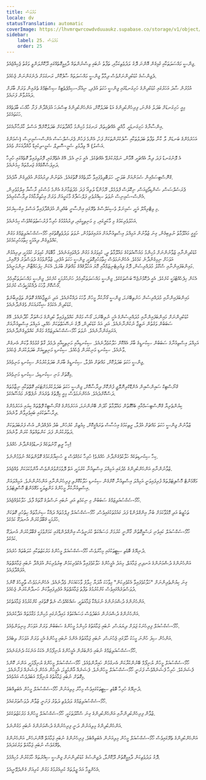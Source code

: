 ```yaml
---
title: ޅަދުވަސް
locale: dv
statusTranslation: automatic
coverImage: https://lhvmrqwrcowdvduuaukz.supabase.co/storage/v1/object/public/strapi-uploads/small_cover-educacion-fundamental.webp-2d51a7828a2b1309555be27f7e2a61a0.webp
sidebar:
    label: 25. ޅަދުވަސް
    order: 25
---
```

ޖިންސީ މައްސަލަތަކާއި ގުޅިގެން އޮންނަ ދޮގު ލަދުވެތިކަމާއި، ތަފާތު ނުބައި ވިސްނުންތައް ދާއިމީގޮތެއްގައި ދޫކޮށްލަންވީ ވަގުތު ޖެހިއްޖެއެވެ.

ދެޖިންސުގެ ކުޑަކުދިންނަށްވެސް ދިމާވާ ޖިންސީ މައްސަލަތައް ސާފުކޮށް، ރަނގަޅަށް ދެނެގަންނަން ޖެހެއެވެ.

އުމުރުން ސާދަ އަހަރުގައި ކުޑަކުދިންގެ ހަށިގަނޑުގައި ޖިންސީ ހަކަތަ އުފެދި، ނިއުރޯ-ސިމްޕެތެޓިކް ސިސްޓަމްގެ ތެރެއިން ވަރަށް ބާރަށް ދައުރުވާން ފަށައެވެ.

މިއީ ހަށިގަނޑަށް ބަދަލު ގެންނަ، ފިރިހެންކުދިންގެ އަޑު ބަދަލުކޮށް، އަންހެންކުދިންގެ ބިސްރަހަ އުފައްދާން ފަށާ ހާއްސަ ބާވަތެއްގެ ހަކަތައެކެވެ.

އިންސާނާގެ ހަށިގަނޑަކީ، މާއްދީ އެއްޗެހިތައް، ރަނގަޅު މުހިންމު މާއްދާތަކަށް ބަދަލުކޮށްދޭ އަސްލު ކާރުހާނާއެކެވެ.

އަހަރެމެންގެ ބަނޑަށް ލާ ކާނާ ތަފާތު ބަދަލުތަކާއި ސާފުކުރުންތަކަށް ފަހު، އެންމެ ފަހުން ޕެރަސެލްސަސް އެންސް-ސެމިނިސް (ސެމަންގެ އަސްލު) އޭ ވިދާޅުވި ސެމީ-ސޮލިޑް، ސެމީ-ލިކުއިޑް މާއްދާއަކަށް ވެއެވެ.

އެ ލޮނުގަނޑު ފަދަ ދިޔާ އެއްޗަކީ، އޮމާން، ނަވްޔުކުރެވޭ އެއްޗެކެވެ. އެއީ މަނި އެވެ. އޭގެ އެތެރޭގައި، ފޮރުވިފައިވާ ގޮތެއްގައި ހުރިހާ ދަރިފަސްކޮޅެއްގެ ޖަރމްތައް ހިމެނެއެވެ.

ގްނޮސްޓިސަމްއިން ސެމަންއަށް ބަލަނީ، ހަލަބޮލިވެފައިވާ ހާލަތެއްގެ ގޮތުގައެވެ. އެތަނުން ދިރުއުޅުން އުފެދިގެން އާދެއެވެ.

ޕެރަސެލްސަސް، ސެންޑިވޯޖިއަސް، ނިކޮލަސް ފްލެމެލް، ރޭމުންޑޯ ލުލިއޯ ފަދަ މެދުޒަމާނުގެ އެންމެ މުސްކުޅި ރާސާޔާ ޢިލްމުވެރިން، އެންސް-ސެމިނިސް ނުވަތަ ސިއްރުވެރި ފަލްސަފާގެ މާކަރީއަށް ވަރަށް އިހުތިރާމާއެކު ދިރާސާކުރިއެވެ.

މި ވިޓްރިއޯލް އަކީ، ސެމިނަލް ވެސިކަލްސްގެ ތެރޭގައި އިންސާނީ ބުއްދިން އުފައްދާފައިވާ އަސްލު އިކްސިރެކެވެ.

އަހުލުވެރިކަމުގެ މި މާކަރީގައި، މި މަނިތިކީގައި، ދިރުއުޅުމުގެ ހުރިހާ ފުރުސަތުތަކެއްވެސް ހިމެނެއެވެ.

ހަގީގީ މައުލޫމާތު ނުލިބިގެން، ގިނަ ޒުވާނުން އަމިއްލަ އިސްތިއުނާއަށް އަރައިގަތުމުން، ނުވަތަ ލަދުވެތިގޮތުގައި ހޯމޯ-ސެކްސުއަލިޒަމްގެ މަގުން ކައްލެވިގެން ދިއުމަކީ ހިތާމަހުރިކަމެކެވެ.

ކުޑަކުދިންނާއި ޒުވާނުންނަށް މުހިންމު މައުޟޫއުތަކުގެ މައުލޫމާތު ދީ، ކުޅިވަރުގެ މަގުން ދުއްވައިގަނެއެވެ. މާބޮޑަށް ކުޅިވަރު ކުޅުމަކީ، ދިރިއުޅުން އަވަހަށް ނިމިގެންދާނެ ކަމެކެވެ. އެހެންނަމަވެސް ހިތާމަހުރިގޮތަކީ، ޖިންސީ ހަކަތަ އުފެދި، ޒުވާންވުމުގެ ދުވަސްވަރު ފެށޭއިރު، މައިންބަފައިންނާއި ސްކޫލު މުދައްރިސުން، ދޮގު ޕިއުރިޓެނިޒަމްއާއި މޮޔަ އަހުލާޤެއްގެ މައްޗަށް ބުރަވެ، އެކަން ހިފަހައްޓާން ނިންމަނީއެވެ.

އެކަން ހިފެހެއްޓުމަކީ ކުށެކެވެ. އެއީ ދެކޮޅުނުޖެހޭ ބަސްތަކެކެވެ. ޖިންސީ މައްސަލަތަކާއިމެދު ހަނުހުރުމަކީ ކުށެކެވެ. ޖިންސީ މައްސަލަތަކާއިމެދު ގޯސްކޮށް ވާހަކަ ދެއްކުމަކީވެސް ކުށެކެވެ.

މައިންބަފައިންނާއި މުދައްރިސުން ހަނުތިބޭނަމަ، ޖިންސީ ގޯނާކުރާ މީހުން ވާހަކަ ދައްކާނެއެވެ. އަދި ނަތީޖާއެއްގެ ގޮތުން ތަޖުރިބާނެތް ކުޑަކުދިން އެކަމުގެ ޝިކާރައަކަށް ވެގެންދާނެއެވެ.

ކުޑަކުދިންނަށް މައިންބަފައިންނާއި މުދައްރިސުންގެ އެހީ ނުލިބޭނަމަ، ގޯސް މަގުން ކައްލެވިފައިވާ ކުދިންގެ މަޝްވަރާ ހޯދާނެއެވެ. އޭގެ ސަބަބުން ވަގުތުން ނަތީޖާ ނުކުންނާނެއެވެ. އަދި އައު ކުޑަކުދިން، ދޮގު ނަސޭހަތްތަކަށް ހެއްލި، އަމިއްލަ އިސްތިއުނާއަށް އަރައިގަންނާނެއެވެ. ނުވަތަ ހޯމޯ-ސެކްސުއަލިޒަމްގެ މަގުން ކައްލެވިގެންދާނެއެވެ.

އަމިއްލަ އިސްތިއުނާގެ ސަބަބުން ސިކުނޑީގެ ބާރު އެއްކޮށް ހަލާކުވެދާނެއެވެ. ސިކުނޑިއާއި މަނިތިކީއާއި ދެމެދު ގާތް ގުޅުމެއް ވާކަން އެނގެން ވާނެއެވެ. ސިކުނޑި މަނިކުރަން ޖެހެއެވެ. ސިކުނޑި މަނިތިކީއަށް ބަދަލުކުރަން ޖެހެއެވެ.

ޖިންސީ ހަކަތަ ބަދަލުކޮށް، މައްޗަށް އުފުލާ، ސިކުނޑީގެ ބާރަށް ބަދަލުކުރުމުން ސިކުނޑި މަނިވެއެވެ.

މިގޮތަށް މަނި ސިކުނޑިވެ، ސިކުނޑި މަނިވެއެވެ.

ގްނޯސްޓިކް ސައިންސްއިން އެންޑޮކްރިނޮލޮޖީ ފުންކޮށް ދިރާސާކޮށް، ޖިންސީ ހަކަތަ ބަދަލުކުރުމަށްޓަކައި ގޮތްތަކާއި ނިޒާމުތައް ދަސްކޮށްދެއެވެ. އެހެންނަމަވެސް މިއީ މިފޮތުގެ ތެރެއަށް ނުފެތޭނެ މައުޟޫއެކެވެ.

ކިޔުންތެރިޔާ ގްނޮސްޓިސަމްއާއި ބެހޭގޮތުން މައުލޫމާތު ހޯދަން ބޭނުންނަމަ، އަހަރެމެންގެ ގްނޯސްޓިކް ފޮތްތައް ކިޔައި އަހަރެމެންގެ ދިރާސާތަކުގައި ބައިވެރިވާން ވާނެއެވެ.

ޒުވާނުން ޖިންސީ ހަކަތަ މައްޗަށް އުފުލާ، ރީތިކަމުގެ އިހުސާސް ތަރައްގީކޮށް، މިއުޒިކް، ކުރެހުން، ބުދު އުފެއްދުން، އުސް ފަރުބަދަތަކަށް ދަތުރުކުރުން ފަދަ ކަންތައްތައް ކުރަން ވާނެއެވެ.

ކިހާ ރީތި މޫނުތަކެއް ފަނޑުވެގެންދާނެ ހެއްޔެވެ!

ކިހާ ސިކުނޑިތަކެއް ހަލާކުވެގެންދާނެ ހެއްޔެވެ! ހުރިހާ ކަމެއްވެސް ވީ ހުޝިޔާރުކަމުގެ ގޮވުންތަކެއް ނުވުމުންނެވެ.

ޒުވާނުންނާއި އަންހެންކުދިންގެ މެދުގައި އަމިއްލަ އިސްތިއުނާ ކުރުމަކީ، އަތް ދޮވުމަށްވުރެންވެސް އާންމުކަމަކަށް ވެއްޖެއެވެ.

މަގޭމެންޓް ހޮސްޕިޓަލްތައް ފުރިފައިވަނީ އަމިއްލަ އިސްތިއުނާ ކޮށްގެން ސިކުނޑި ހަލާކުކޮށްލި ފިރިހެނުންނާއި އަންހެނުންނެވެ. އަމިއްލައަށް އިސްތިއުނާކުރާ މީހުންގެ މަންޒިލަކީ މަގޭމެންޓް ހޮސްޕިޓަލެވެ.

ހޯމޯ-ސެކްސުއަލިޒަމްގެ ސަބަބުން މި ނިކަމެތި އަދި ނުބައި ނަސްލުގެ މޫތައް ފާވެ، ހަލާކުވެއްޖެއެވެ.

ތަހުޒީބު އަދި މޮޅުވާކަމަށް ބުނާ އިންގްލެންޑް ފަދަ ގައުމުތަކުގައިވެސް، ހޯމޯ-ސެކްސުއަލް ފިލްމުތައް ދައްކާ ސިނަމާތައް ހިތުހުރި ގޮތަކަށް ހުރުމަކީ ޤަބޫލުކުރަން އުނދަގޫ ކަމެކެވެ.

ހޯމޯ-ސެކްސުއަލް ކައިވެނި ރަސްމީގޮތުން ގާނޫނީ ކުރުމަށް މަސައްކަތް ކުރަނީވެސް އިންގްލެންޑްގައި ކަމަށްވުމަކީ ޤަބޫލުކުރަން އުނދަގޫ ކަމެކެވެ.

ދުނިޔޭގެ ބޮޑެތި ސިޓީތަކުގައި މިހާރުވެސް ހޯމޯ-ސެކްސުއަލް މީހުންގެ މަރުކަޒުތަކާއި ކުލަބުތައް ހުރެއެވެ.

އަންހެނުންގެ ދުޝްމަނުންގެ އަނދިރި ޖަމާއަތް، މިއަދު އެމީހުންގެ ހަލާކުވެފައިވާ އެކުވެރިކަމުން ބިރުވެރިކަން އުފައްދާ ނުބައި ޖަމާއަތްތައް އުފައްދާފައެވެ.

ގިނަ ކިޔުންތެރިންނަށް "ހަލާކުވެފައިވާ އެކުވެރިކަން" މިވާހަކަ އާދަޔާ ހިލާފު ވާހަކައަކަށް ވެދާނެއެވެ. އެހެންނަމަވެސް ތާރީހުގެ ކޮންމެ ދުވަސްވަރެއްގައިވެސް ކުށްކުރުމުގެ ތަފާތު ޖަމާއަތްތައް އުފެދިފައިވާކަން ހަނދާންކުރަން ޖެހެއެވެ.

އަންހެނުންގެ ދުޝްމަނުންގެ ނުރައްކާ ޖަމާއަތަކީ، ޝައްކެއްވެސް ނެތް ގޮތުގައި ކުށްކުރުމުގެ ޖަމާއަތެކެވެ.

އަންހެނުންގެ ދުޝްމަނުން އަބަދުވެސް މަސައްކަތުގެ މައިދާނުގައި މުހިންމު މަގާމުތައް އަދާކުރެއެވެ.

ހޯމޯ-ސެކްސުއަލް ފިރިހެނަކު ޖަލަށް ދިޔަޔަސް، ނުބައި ޖަމާއަތުގެ މުހިންމު މީހުންގެ ސަބަބުން ވަރަށް އަވަހަށް މިނިވަންވެއެވެ.

އަންހެން ސިފަ ހުންނަ މީހަކު ހާލުގައި ޖެހުނަސް، ނުބައި ޖަމާއަތުގެ އެންމެ ނުބައި މީހުންގެ އެހީ ވަރަށް އަވަހަށް ލިބެއެވެ.

ހޯމޯ-ސެކްސުއަލިޒަމްގެ ނުބައި މެންބަރުން އެމީހުންގެ ޔުނިފޯމުން އެކަކު އަނެކަކު ދެނެގަނެއެވެ.

ހޯމޯ-ސެކްސުއަލް މީހުން ޔުނިފޯމް ބޭނުންކުރާކަން އެނގުމުން ހައިރާންވެއެވެ. ހޯމޯ-ސެކްސުއަލް މީހުންގެ ޔުނިފޯމަކީ، އަންނަ ކޮންމެ ފެޝަނެކެވެ. ހުރިހާ ފެޝަނެއްވެސް ފަށަނީ ހޯމޯ-ސެކްސުއަލް މީހުންނެވެ. ފެޝަނެއް އާންމުވީމަ، އެމީހުން އެހެން ފެޝަނެއް ފަށާނެއެވެ. މިގޮތަށް ނުބައި ޖަމާއަތުގެ ޔުނިފޯމް އަބަދުވެސް އައުވެއެވެ.

ދުނިޔޭގެ ހުރިހާ ބޮޑެތި ސިޓީތަކުގައިވެސް މިހާރު މިލިއަނުން ހޯމޯ-ސެކްސުއަލް މީހުން އެބަތިއްބެވެ.

ހޯމޯ-ސެކްސުއަލިޒަމްގެ ލަދުވެތި ދަތުރު ފަށަނީ ޒުވާން ދުވަސްވަރުގައެވެ.

ޒުވާން ފިރިހެންކުދިންނާއި އަންހެންކުދިންގެ ގިނަ ސްކޫލުތަކަކީ، ހޯމޯ-ސެކްސުއަލް މީހުންގެ މަރުކަޒުތަކެކެވެ.

އަންހެންކުދިންގެ މިލިއަނުން ދަނީ ފިރިހެނުންގެ ދުޝްމަނުންގެ ނުބައި މަގުންނެވެ.

އަންހެންކުދިންގެ ތެރޭގައިވެސް ހޯމޯ-ސެކްސުއަލް މީހުން މިލިއަނުން އެބަތިއްބެވެ. ފިރިހެނުންގެ ނުބައި ޖަމާއަތް އޮންނަހެން، އަންހެނުންގެ ތެރޭގަވެސް ނުބައި ޖަމާއަތް ވަރުގަދައެވެ.

ދޮގު ލަދުވެތިކަން ދާއިމީގޮތުން ދޫކޮށްލާ، ދެޖިންސުގެ ކުޑަކުދިންނަށް ޖިންސީ ސިއްރުތައް ހާމަކުރުން މުހިއްމެވެ.

އެހެންވީމާ އައު ޖީލުތައް ކުރިއެރުމުގެ މަގުން ކުރިއަށް ގެންދެވޭނީއެވެ.
